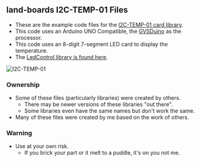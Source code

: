 == land-boards I2C-TEMP-01 Files ==

* These are the example code files for the [http://land-boards.com/blwiki/index.php?title=I2C-TEMP I2C-TEMP-01 card library].
* This code uses an Arduino UNO Compatible, the [http://land-boards.com/blwiki/index.php?title=GVSDuino GVSDuino] as the processor.
* This code uses an 8-digit 7-segment LED card to display the temperature.
* The [https://github.com/douggilliland/lb-Arduino-Code/tree/master/libraries/LedControl/src LedControl library is found here].

<img src="http://land-boards.com/blwiki/images/6/6b/I2C-TEMP-01-640PX.jpg" alt="I2C-TEMP-01" title="I2C-TEMP-01" />

=== Ownership ===

* Some of these files (particularly libraries) were created by others.
** There may be newer versions of these libraries "out there".
** Some libraries even have the same names but don't work the same.
* Many of these files were created by me based on the work of others.

=== Warning ===

* Use at your own risk.
** If you brick your part or it melt to a puddle, it's on you not me.
